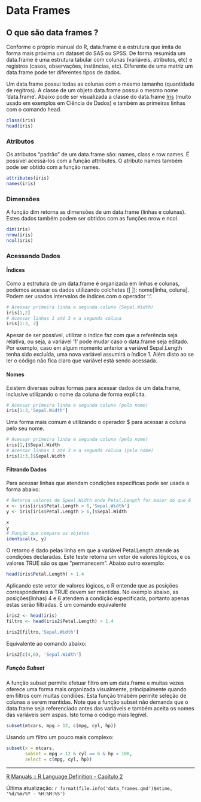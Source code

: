 # Data Frames

## O que são data frames ?

Conforme o próprio manual do R, data.frame é a estrutura que imita de forma mais próxima um dataset do SAS ou SPSS. De forma resumida um data.frame é uma estrutura tabular com colunas (variáveis, atributos, etc) e registros (casos, observações, instâncias, etc). Diferente de uma matriz um data.frame pode ter diferentes tipos de dados.

Um data.frame possui todas as colunas com o mesmo tamanho (quantidade de regitros). A classe de um objeto data.frame possui o mesmo nome 'data.frame'. Abaixo pode ser visualizada a classe do data.frame [Iris](https://archive.ics.uci.edu/ml/datasets/iris) (muito usado em exemplos em Ciência de Dados) e também as primeiras linhas com o comando head.

```r
class(iris)
head(iris)

```

### Atributos

Os atributos "padrão" de um data.frame são: names, class e row.names. É possível acessá-los com a função attributes. O atributo names também pode ser obtido com a função names.

```r
attributes(iris)
names(iris)
```

### Dimensões

A função dim retorna as dimensões de um data.frame (linhas e colunas). Estes dados também podem ser obtidos com as funções nrow e ncol.

```r
dim(iris)
nrow(iris)
ncol(iris)
```

### Acessando Dados

#### Índices

Como a estrutura de um data.frame é organizada em linhas e colunas, podemos acessar os dados utilizando colchetes (\[ \]): nome\[linha, coluna\]. Podem ser usados intervalos de índices com o operador ':'.

```r
# Acessar primeira linha e segunda coluna (Sepal.Width)
iris[1,2]
# Acessar linhas 1 até 3 e a segunda coluna
iris[1:3, 2]
```

Apesar de ser possível, utilizar o índice faz com que a referência seja relativa, ou seja, a variável '1' pode mudar caso o data.frame seja editado. Por exemplo, caso em algum momento anterior a variável Sepal.Length tenha sido excluída, uma nova variável assumirá o índice 1. Além disto ao se ler o código não fica claro que variável está sendo acessada.

#### Nomes

Existem diversas outras formas para acessar dados de um data.frame, inclusive utilizando o nome da coluna de forma explícita.

```r
# Acessar primeira linha e segunda coluna (pelo nome)
iris[1:3,'Sepal.Width']

```

Uma forma mais comum é utilizando o operador \$ para acessar a coluna pelo seu nome.

```r
# Acessar primeira linha e segunda coluna (pelo nome)
iris[1,]$Sepal.Width
# Acessar linhas 1 até 3 e a segunda coluna (pelo nome)
iris[1:3,]$Sepal.Width
```

#### Filtrando Dados

Para acessar linhas que atendam condições específicas pode ser usada a forma abaixo:

```r
# Retorna valores de Speal.Width onde Petal.Length for maior do que 6
x <- iris[iris$Petal.Length > 6,'Sepal.Width']
y <- iris[iris$Petal.Length > 6,]$Sepal.Width

x
y
# Função que compara os objetos
identical(x, y)
```

O retorno é dado pelas linha em que a variável Petal.Length atende as condições declaradas. Este teste retorna um vetor de valores lógicos, e os valores TRUE são os que "permanecem". Abaixo outro exemplo:

```r
head(iris$Petal.Length) > 1.4
```

Aplicando este vetor de valores lógicos, o R entende que as posições correspondentes a TRUE devem ser mantidas. No exemplo abaixo, as posições(linhas) 4 e 6 atendem a condição especificada, portanto apenas estas serão filtradas. É um comando equivalente

```r
iris2 <- head(iris)
filtro <- head(iris2$Petal.Length) > 1.4

iris2[filtro,'Sepal.Width']
```

Equivalente ao comando abaixo:

```r
iris2[c(4,6), 'Sepal.Width']
```

##### Função Subset

A função subset permite efetuar filtro em um data.frame e muitas vezes oferece uma forma mais organizada visualmente, principalmente quando em filtros com muitas condiões. Esta função tmabém permite seleção de colunas a serem mantidas. Note que a função subset não demanda que o data.frame seja referenciado antes das variáveis e também aceita os nomes das variáveis sem aspas. Isto torna o código mais legível.

```r
subset(mtcars, mpg > 12, c(mpg, cyl, hp))
```

Usando um filtro um pouco mais complexo:

```r
subset(x = mtcars, 
       subset = mpg > 12 & cyl == 6 & hp > 100, 
       select = c(mpg, cyl, hp))
```

------------------------------------------------------------------------

[R Manuals :: R Language Definition - Capítulo 2](https://rstudio.github.io/r-manuals/r-lang/Objects.html#data-frame-objects)

Última atualização: `r format(file.info('data_frames.qmd')$mtime, '%d/%m/%Y - %H:%M:%S')`
